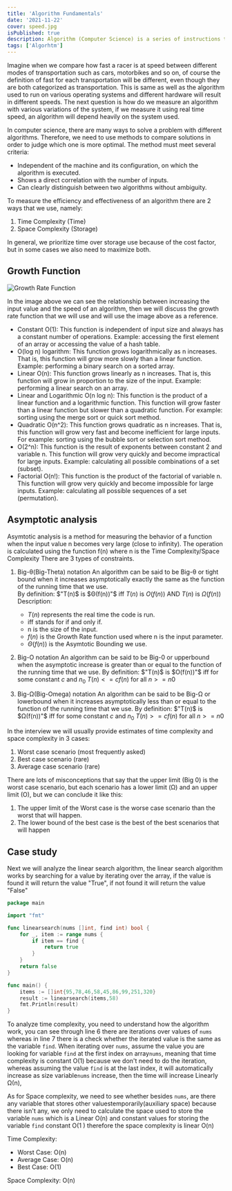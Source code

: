```yaml
---
title: 'Algorithm Fundamentals'
date: '2021-11-22'
cover: speed.jpg
isPublished: true
description: Algorithm (Computer Science) is a series of instructions that are created to solve various kinds of problems through computers.
tags: ['Algorhtm']
---
```


Imagine when we compare how fast a racer is at speed between different modes of transportation such as cars, motorbikes and so on, of course the definition of fast for each transportation will be different, even though they are both categorized as transportation. This is same as well as the algorithm used to run on various operating systems and different hardware will result in different speeds. The next question is how do we measure an algorithm with various variations of the system, if we measure it using real time speed, an algorithm will depend heavily on the system used.

In computer science, there are many ways to solve a problem with different algorithms. Therefore, we need to use methods to compare solutions in order to judge which one is more optimal. The method must meet several criteria:

-   Independent of the machine and its configuration, on which the algorithm is executed.
-   Shows a direct correlation with the number of inputs.
-   Can clearly distinguish between two algorithms without ambiguity.

To measure the efficiency and effectiveness of an algorithm there are 2 ways that we use, namely:

1. Time Complexity (Time)
2. Space Complexity (Storage)

In general, we prioritize time over storage use because of the cost factor, but in some cases we also need to maximize both.

## Growth Function

![Growth Rate Function](https://ik.imagekit.io/jerensl/growth-rate.png 'Growth Rate Function')

In the image above we can see the relationship between increasing the input value and the speed of an algorithm, then we will discuss the growth rate function that we will use and will use the image above as a reference.

-   Constant O(1): This function is independent of input size and always has a constant number of operations. Example: accessing the first element of an array or accessing the value of a hash table.
-   O(log n) logarithm: This function grows logarithmically as n increases. That is, this function will grow more slowly than a linear function. Example: performing a binary search on a sorted array.
-   Linear O(n): This function grows linearly as n increases. That is, this function will grow in proportion to the size of the input. Example: performing a linear search on an array.
-   Linear and Logarithmic O(n log n): This function is the product of a linear function and a logarithmic function. This function will grow faster than a linear function but slower than a quadratic function. For example: sorting using the merge sort or quick sort method.
-   Quadratic O(n^2): This function grows quadratic as n increases. That is, this function will grow very fast and become inefficient for large inputs. For example: sorting using the bubble sort or selection sort method.
-   O(2^n): This function is the result of exponents between constant 2 and variable n. This function will grow very quickly and become impractical for large inputs. Example: calculating all possible combinations of a set (subset).
-   Factorial O(n!): This function is the product of the factorial of variable n. This function will grow very quickly and become impossible for large inputs. Example: calculating all possible sequences of a set (permutation).

## Asymptotic analysis

Asymtotic analysis is a method for measuring the behavior of a function when the input value n becomes very large (close to infinity). The operation is calculated using the function f(n) where n is the Time Complexity/Space Complexity There are 3 types of constraints.

1. Big-θ(Big-Theta) notation An algorithm can be said to be Big-θ or tight bound when it increases asymptotically exactly the same as the function of the running time that we use.  
   By definition:
   $"T(n)$ is $Θ(f(n))"$ iff $T(n)$ is $O(f(n))$ AND $T(n)$ is $Ω(f(n))$
   Description:

    - $T(n)$ represents the real time the code is run.
    - iff stands for if and only if.
    - n is the size of the input.
    - $f(n)$ is the Growth Rate function used where n is the input parameter.
    - $Θ(f(n))$ is the Asymtotic Bounding we use.

2. Big-O notation An algorithm can be said to be Big-0 or upperbound when the asymptotic increase is greater than or equal to the function of the running time that we use.
   By definition:
   $"T(n)$ is $O(f(n))"$ iff for some constant $c$ and $n_{0}$ $T(n) <= cf(n)$ for all $n >= n0$

3. Big-Ω(Big-Omega) notation An algorithm can be said to be Big-Ω or lowerbound when it increases asymptotically less than or equal to the function of the running time that we use.
   By definition:
   $"T(n)$ is $Ω(f(n))"$ iff for some constant $c$ and $n_{0}$ $T(n) >= cf(n)$ for all $n >= n0$

In the interview we will usually provide estimates of time complexity and space complexity in 3 cases:

1. Worst case scenario (most frequently asked)
2. Best case scenario (rare)
3. Average case scenario (rare)

There are lots of misconceptions that say that the upper limit (Big 0) is the worst case scenario, but each scenario has a lower limit (Ω) and an upper limit (O), but we can conclude it like this:

1. The upper limit of the Worst case is the worse case scenario than the worst that will happen.
2. The lower bound of the best case is the best of the best scenarios that will happen

## Case study

Next we will analyze the linear search algorithm, the linear search algorithm works by searching for a value by iterating over the array, if the value is found it will return the value "True", if not found it will return the value "False"

```go showlinenumbers theme=orange
package main

import "fmt"

func linearsearch(nums []int, find int) bool {
	for _, item := range nums {
		if item == find {
			return true
		}
	}
	return false
}

func main() {
    items := []int{95,78,46,58,45,86,99,251,320}
    result := linearsearch(items,58)
    fmt.Println(result)
}
```

To analyze time complexity, you need to understand how the algorithm work, you can see through line 6 there are iterations over values of `nums` whereas in line 7 there is a check whether the iterated value is the same as the variable `find`. When iterating over `nums`, assume the value you are looking for variable `find` at the first index on array`nums`, meaning that time complexity is constant O(1) because we don't need to do the iteration, whereas assuming the value `find` is at the last index, it will automatically increase as size variable`nums` increase, then the time will increase Linearly Ω(n),

As for Space complexity, we need to see whether besides `nums`, are there any variable ​​that stores other values ​​temporarily(auxiliary space) because there isn't any, we only need to calculate the space used to store the variable `nums` which is a Linear O(n) and constant values for storing the variable `find` constant O(1 ) therefore the space complexity is linear O(n)

Time Complexity:

-   Worst Case: O(n)
-   Average Case: O(n)
-   Best Case: O(1)

Space Complexity: O(n)
